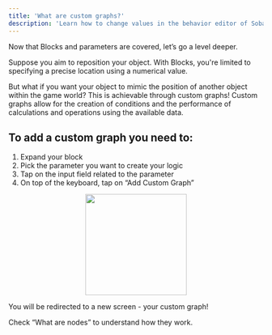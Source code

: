 ```yaml
---
title: 'What are custom graphs?'
description: 'Learn how to change values in the behavior editor of Soba!'
---
```


Now that Blocks and parameters are covered, let’s go a level deeper.

Suppose you aim to reposition your object. With Blocks, you're limited to specifying a precise location using a numerical value.

But what if you want your object to mimic the position of another object within the game world? This is achievable through custom graphs! Custom graphs allow for the creation of conditions and the performance of calculations and operations using the available data.

## To add a custom graph you need to:
1. Expand your block
2. Pick the parameter you want to create your logic
3. Tap on the input field related to the parameter
4. On top of the keyboard, tap on “Add Custom Graph”
  <p align="center">
      <img width="200" noZoom src="https://i.imgur.com/sNma3ty.png" /> </p>

You will be redirected to a new screen - your custom graph!

Check “What are nodes” to understand how they work.
